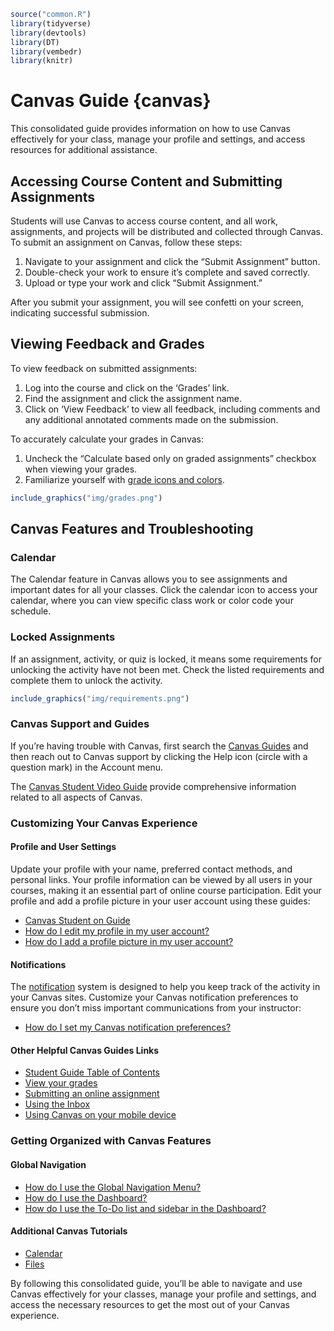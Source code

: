 ```r
source("common.R")
library(tidyverse)
library(devtools)
library(DT)
library(vembedr)
library(knitr)
```


# Canvas Guide {canvas}

This consolidated guide provides information on how to use Canvas effectively for your class, manage your profile and settings, and access resources for additional assistance.

## Accessing Course Content and Submitting Assignments

Students will use Canvas to access course content, and all work, assignments, and projects will be distributed and collected through Canvas. To submit an assignment on Canvas, follow these steps:

1. Navigate to your assignment and click the "Submit Assignment" button.
2. Double-check your work to ensure it's complete and saved correctly.
3. Upload or type your work and click "Submit Assignment."

After you submit your assignment, you will see confetti on your screen, indicating successful submission.

## Viewing Feedback and Grades

To view feedback on submitted assignments:

1. Log into the course and click on the 'Grades' link.
2. Find the assignment and click the assignment name.
3. Click on 'View Feedback' to view all feedback, including comments and any additional annotated comments made on the submission.

To accurately calculate your grades in Canvas:

1. Uncheck the "Calculate based only on graded assignments" checkbox when viewing your grades.
2. Familiarize yourself with [grade icons and colors](https://community.canvaslms.com/docs/DOC-16533-4212829283).

```r
include_graphics("img/grades.png")
```

## Canvas Features and Troubleshooting

### Calendar

The Calendar feature in Canvas allows you to see assignments and important dates for all your classes. Click the calendar icon to access your calendar, where you can view specific class work or color code your schedule.

### Locked Assignments

If an assignment, activity, or quiz is locked, it means some requirements for unlocking the activity have not been met. Check the listed requirements and complete them to unlock the activity.

```r
include_graphics("img/requirements.png")
```

### Canvas Support and Guides

If you're having trouble with Canvas, first search the [Canvas Guides](https://community.canvaslms.com/t5/Canvas-Basics-Guide/tkb-p/basics) and then reach out to Canvas support by clicking the Help icon (circle with a question mark) in the Account menu.

The [Canvas Student Video Guide](https://community.canvaslms.com/t5/Student-Guide/tkb-p/student) provide comprehensive information related to all aspects of Canvas.

### Customizing Your Canvas Experience

#### Profile and User Settings

Update your profile with your name, preferred contact methods, and personal links. Your profile information can be viewed by all users in your courses, making it an essential part of online course participation. Edit your profile and add a profile picture in your user account using these guides:

* [Canvas Student on Guide](https://community.canvaslms.com/t5/Student-Guide/How-do-I-edit-my-profile-in-my-user-account-as-a-student/ta-p/421)
* [How do I edit my profile in my user account?](https://community.canvaslms.com/docs/DOC-10628-4212710342)
* [How do I add a profile picture in my user account?](https://community.canvaslms.com/docs/DOC-10599-4212710334)

#### Notifications

The [notification](https://community.canvaslms.com/t5/Student-Guide/How-do-I-manage-my-Canvas-notification-settings-as-a-student/ta-p/434) system is designed to help you keep track of the activity in your Canvas sites. Customize your Canvas notification preferences to ensure you don't miss important communications from your instructor:

* [How do I set my Canvas notification preferences?](https://community.canvaslms.com/docs/DOC-10624-4212710344)

#### Other Helpful Canvas Guides Links

* [Student Guide Table of Contents](https://community.canvaslms.com/t5/Student-Guide/tkb-p/student)
* [View your grades](https://community.canvaslms.com/t5/Student-Guide/How-do-I-view-my-grades-in-a-current-course/ta-p/493)
* [Submitting an online assignment](https://community.canvaslms.com/t5/Student-Guide/How-do-I-submit-an-online-assignment/ta-p/503)
* [Using the Inbox](https://community.canvaslms.com/t5/Student-Guide/How-do-I-use-the-Inbox-as-a-student/ta-p/532)
* [Using Canvas on your mobile device](https://community.canvaslms.com/t5/Student-Guide/How-can-I-use-Canvas-on-my-mobile-device-as-a-student/ta-p/282)

### Getting Organized with Canvas Features

#### Global Navigation

* [How do I use the Global Navigation Menu?](https://community.canvaslms.com/t5/Student-Guide/How-do-I-use-the-Global-Navigation-Menu-as-a-student/ta-p/522)
* [How do I use the Dashboard?](https://community.canvaslms.com/t5/Student-Guide/How-do-I-use-the-Dashboard-as-a-student/ta-p/512)
* [How do I use the To-Do list and sidebar in the Dashboard?](https://community.canvaslms.com/t5/Student-Guide/How-do-I-use-the-To-Do-list-and-sidebar-in-the-Dashboard-as-a/ta-p/511)

#### Additional Canvas Tutorials

* [Calendar](https://vimeo.com/78015141)
* [Files](https://vimeo.com/74772644)

By following this consolidated guide, you'll be able to navigate and use Canvas effectively for your classes, manage your profile and settings, and access the necessary resources to get the most out of your Canvas experience.
